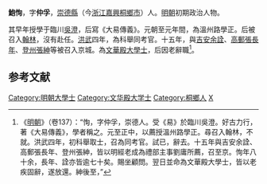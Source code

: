 '''鮑恂'''，字'''仲孚'''，[[崇德縣|崇德縣]]（今[[浙江|浙江]][[嘉興|嘉興]][[桐鄉市|桐鄉市]]）人。[[明朝|明朝]]初期政治人物。

其早年授學于臨川[[吳澄|吳澄]]，后寫《大易傳義》。元朝至元年間，為溫州路學正。后被召入[[翰林|翰林]]，沒有赴任。[[洪武|洪武]]四年，為科舉同考官。十五年，與[[吉安市|吉安]][[余詮|余詮]]、[[高郵|高郵]][[張長年|張長年]]、[[登州|登州]][[張紳|張紳]]等被召入京城。為[[文華殿|文華殿]][[大學士|大學士]]，后因老辭職<ref>《[[明朝|明朝]]》（卷137）：“恂，字仲孚，崇德人。受《易》於臨川吳澄。好古力行，著《大易傳義》，學者稱之。元至正中，以薦授溫州路學正。尋召入翰林，不就。洪武四年，初科舉取士，召為同考官。試已，辭去。十五年與吉安余詮、高郵張長年、登州張紳，皆以明經老成為禮部主事劉庸所薦，召至京。恂年八十余，長年、詮亦皆逾七十矣。賜坐顧問。翌日並命為文華殿大學士，皆以老疾固辭，遂放還。紳後至，”</ref>。

==参考文献==
{{wikisource|明史/卷137}}
<div class="references-small">
<references></references>
</div>

{{明朝人物小作品}}
{{DEFAULTSORT:B}}
[[Category:明朝大學士|Category:明朝大學士]]
[[Category:文华殿大学士|Category:文华殿大学士]]
[[Category:桐鄉人|Category:桐鄉人]]
[[Category:鮑姓|X]]